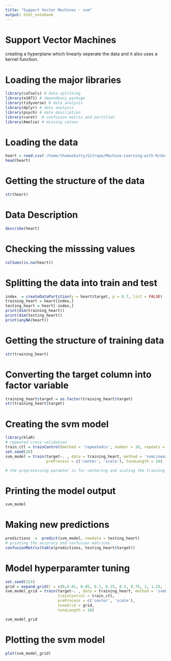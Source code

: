 ```yaml
---
title: "Support Vector Machines - svm"
output: html_notebook
---
```

# Support Vector Machines
creating a hyperplane which linearly seperate the data and it also uses a kernel function. 

# Loading the major libraries 
```r
library(caTools) # data splitting 
library(e1071) # dependency package
library(tidyverse) # data analysis 
library(dplyr) # data analysis 
library(psych) # data description 
library(caret)  # confusion matrix and partition 
library(Amelia) # missing values 

```
# Loading the data 
```r
heart = read.csv('/home/thomaskutty/Gitrepo/Machine-Learning-with-R/data_fold/heart.csv')
head(heart)
```
# Getting the structure of the data
```r
str(heart)
```
# Data Description 
```r
describe(heart)
```
# Checking the misssing values 
```r
colSums(is.na(heart))
```
# Splitting the data into train and test 
```r
index  = createDataPartition(y = heart$target, p = 0.7, list = FALSE)
training_heart = heart[index,] 
testing_heart = heart[-index,] 
print(dim(training_heart))
print(dim(testing_heart))
print(anyNA(heart))
```
# Getting the structure of training data 
```r
str(training_heart)
```
# Converting the target column into factor variable 
```r
training_heart$target = as.factor(training_heart$target)
str(training_heart$target)
```
# Creating the svm model 
```r
library(klaR)
# repeated cross validation 
train_ctl = trainControl(method = 'repeatedcv', number = 10, repeats = 3) 
set.seed(20)
svm_model = train(target~. , data = training_heart, method = 'svmLinear', trainControl = train_ctl, 
                  preProcess = c('center', 'scale'), tuneLength = 10)

# the preprocessing paramter is for centering and scaling the training data 
```
# Printing the model output 
```r
svm_model
```
# Making new predictions 
```r
predictions  =  predict(svm_model, newdata = testing_heart)
# printing the accuracy and confusion matrices 
confusionMatrix(table(predictions, testing_heart$target))
```
# Model hyperparamter tuning 
```r
set.seed(324) 
grid = expand.grid(C = c(0,0.01, 0.05, 0.1, 0.25, 0.5, 0.75, 1, 1.25, 1.5, 1.75, 2,5))
svm_model_grid = train(target~. , data = training_heart, method = 'svmLinear', 
                       trainControl = train_ctl, 
                       preProcess = c('center', 'scale'), 
                       tuneGrid = grid, 
                       tuneLength = 10) 

```

```r
svm_model_grid
```
# Plotting the svm model 
```r
plot(svm_model_grid)
```